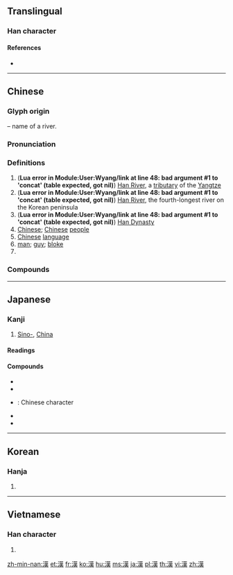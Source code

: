 {{also|汉}}<!-- may be replaced by zh-forms -->
==Translingual==
<!-- Doesn’t exist yet: {{stroke order|strokes=13}} -->
{{ja-forms|[[漢]]|[[汉]]|[[漢]]}}

===Han character===
{{Han char|rn=85|rad=水|as=11|asj=10|sn=14|snj=13|four=34134|canj=ETLO|ids=⿰氵𦰩}}

====References====
* {{Han ref|kx=0646.170|dkj=18068|dj=1055.150|hdz=31713.090|uh=6F22|ud=28450|bh=BA7E|bd=47742}}

----

==Chinese==
{{zh-forms|s=汉}}

===Glyph origin===
{{Han etym}}
{{Han compound|水|𦰩|ls=psc|c1=s|c2=p|alt1=氵|t1=water}} – name of a river.

===Pronunciation===
{{zh-pron
|m=hàn
|c=hon3
|h=pfs=hon
|md=háng
|mn=hàn
|w=2hoe
|mc=y
|oc=y
|ma=y
|cat=pn,n
}}

===Definitions===
{{zh-hanzi}}

# (<strong class="error"><span class="scribunto-error" id="mw-scribunto-error-0">Lua error in Module:User:Wyang/link at line 48: bad argument #1 to 'concat' (table expected, got nil)</span></strong>) [[w:Han River (Shaanxi and Hubei)|Han River]], a [[tributary]] of the [[w:Yangtze River|Yangtze]]
# (<strong class="error"><span class="scribunto-error" id="mw-scribunto-error-1">Lua error in Module:User:Wyang/link at line 48: bad argument #1 to 'concat' (table expected, got nil)</span></strong>) [[w:Han River (Korea)|Han River]], the fourth-longest river on the Korean peninsula
# (<strong class="error"><span class="scribunto-error" id="mw-scribunto-error-2">Lua error in Module:User:Wyang/link at line 48: bad argument #1 to 'concat' (table expected, got nil)</span></strong>) [[w:Han Dynasty|Han Dynasty]]
# [[Chinese]]; [[Chinese]] [[people]]
# [[Chinese]] [[language]]
# [[man]]; [[guy]]; [[bloke]]
# {{surname|lang=zh}}

===Compounds===
{{zh-der|漢白玉|漢堡|漢堡包|漢藏:Sino-Tibetan|漢奸|漢界|漢民|漢人|漢文|漢姓|漢學|漢語|漢語拼音|漢語水平考試|漢字|漢字編碼|漢子|漢族|好漢|男子漢|單身漢|大漢|十八羅漢|半截漢子|後漢紀|南漢|後漢書|八百羅漢|不了漢|惡漢|廣東漢劇|後漢|前漢|巴漢|寧漢分裂|北漢|呆漢|光身漢|呆老漢|二漢|川漢鐵路|姬漢|夯漢|天漢|大肚漢|偷漢|十六羅漢|平漢鐵路|兩漢|偷漢子|漢孔宙碑|漢隸|漢光武帝|江漢平原|拖漢精|漢家|漢皋解佩|氣凌霄漢|漢玉|漢武故事|漢和帝|東漢|漢中盆地|易漢學|星漢|挑腳漢|招漢子|漢鍾離|滿漢全席|楚漢|漢陰抱甕|武漢|碧漢|漢志|浪漢|漢魏風骨|漢官威儀|楚漢相爭|神漢|流浪漢|漢水|漢壽亭侯|窮漢|楚漢春秋|漢藥方|漢隸字源|漢軍|漢宣帝|漢書|硬漢|白金漢宮|斜漢|漢宮秋|漢獻帝|炎漢|漢景帝|成漢|渴睡漢|漢文帝|漢宮秋月|痴漢|漢調|漢桓帝|牆外漢|漢劇|漢藏語系|漢民族|氣沖霄漢|漢高祖|漢音|漢靈帝|漢醫|漢賦|漢紀|漢禮器碑|漢江|漢武帝|漢字改革|漢城|漢化|漢中|漢陽|懶漢|漢簡|漢廣|疊羅漢|河漢|沖霄漢外|漢朝|漢印|江漢|江湖好漢|楚河漢界|打漢子|漢成帝|氣踰霄漢|紅臉兒漢|羅漢豆|莽漢|續後漢書|老婆漢|羅賓漢|羅漢身子|續漢書|養漢精|綠林好漢|羅漢|羅漢松|賓漢|羅漢腳|鈍漢|魯莽漢|雌漢|莊稼漢|響徹雲漢|金身羅漢|霄漢|雲漢|羅漢果|閒漢|阿羅漢|赤腳漢|醉漢|門外漢|養漢|鐵漢|羅漢菜|西漢|銀漢|羅漢柏|英雄好漢|野漢子|粵漢鐵路|簡化漢字|胡言漢語|蠢漢|老漢|蜀漢|彪形大漢}}

----

==Japanese==

===Kanji===
{{ja-kanji|grade=3|rs=水11}}

# [[Sino-]], [[China]]

====Readings====
{{ja-readings
|goon=[[かん]] (kan)
|kanon=[[かん]] (kan)
|kun=[[あや]] (aya)
|nanori=[[おとこ]] (otoko), [[から]] (kara), [[はん]] (han)
}}

====Compounds====
{{der-top|Compounds}}
* {{ja-r|漢音|かんおん}}
* {{ja-r|漢語|かんご}}
* {{ja-r|漢字|かんじ}}: Chinese character
* {{ja-r|漢方|かんぽう}}
* {{ja-r|痴漢|ちかん}}
{{der-bottom}}

----

==Korean==

===Hanja===
{{ko-hanja|hangeul=한|eumhun=|mr=han|y=han}}

# {{defn|lang=ko|sort=水11}}

----

==Vietnamese==

===Han character===
{{vi-hantu|[[hán]], [[háng]], [[hớn]]|rs=水11}}

# {{defn|lang=vi|sort=水11}}

[[zh-min-nan:漢]]
[[et:漢]]
[[fr:漢]]
[[ko:漢]]
[[hu:漢]]
[[ms:漢]]
[[ja:漢]]
[[pl:漢]]
[[th:漢]]
[[vi:漢]]
[[zh:漢]]